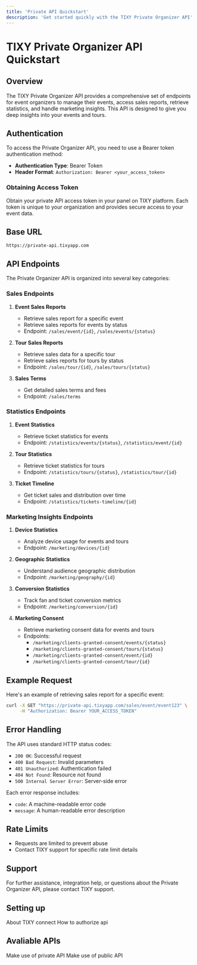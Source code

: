 ```yaml
---
title: 'Private API Quickstart' 
description: 'Get started quickly with the TIXY Private Organizer API'
---
```


# TIXY Private Organizer API Quickstart

## Overview

The TIXY Private Organizer API provides a comprehensive set of endpoints for event organizers to manage their events, access sales reports, retrieve statistics, and handle marketing insights. This API is designed to give you deep insights into your events and tours.

## Authentication

To access the Private Organizer API, you need to use a Bearer token authentication method:

- **Authentication Type**: Bearer Token
- **Header Format**: `Authorization: Bearer <your_access_token>`

### Obtaining Access Token

Obtain your private API access token in your panel on TIXY platform. Each token is unique to your organization and provides secure access to your event data.

## Base URL

```
https://private-api.tixyapp.com
```

## API Endpoints

The Private Organizer API is organized into several key categories:

### Sales Endpoints

1. **Event Sales Reports**
   - Retrieve sales report for a specific event
   - Retrieve sales reports for events by status
   - Endpoint: `/sales/event/{id}`, `/sales/events/{status}`

2. **Tour Sales Reports**
   - Retrieve sales data for a specific tour
   - Retrieve sales reports for tours by status
   - Endpoint: `/sales/tour/{id}`, `/sales/tours/{status}`

3. **Sales Terms**
   - Get detailed sales terms and fees
   - Endpoint: `/sales/terms`

### Statistics Endpoints

1. **Event Statistics**
   - Retrieve ticket statistics for events
   - Endpoint: `/statistics/events/{status}`, `/statistics/event/{id}`

2. **Tour Statistics**
   - Retrieve ticket statistics for tours
   - Endpoint: `/statistics/tours/{status}`, `/statistics/tour/{id}`

3. **Ticket Timeline**
   - Get ticket sales and distribution over time
   - Endpoint: `/statistics/tickets-timeline/{id}`

### Marketing Insights Endpoints

1. **Device Statistics**
   - Analyze device usage for events and tours
   - Endpoint: `/marketing/devices/{id}`

2. **Geographic Statistics**
   - Understand audience geographic distribution
   - Endpoint: `/marketing/geography/{id}`

3. **Conversion Statistics**
   - Track fan and ticket conversion metrics
   - Endpoint: `/marketing/conversion/{id}`

4. **Marketing Consent**
   - Retrieve marketing consent data for events and tours
   - Endpoints: 
     - `/marketing/clients-granted-consent/events/{status}`
     - `/marketing/clients-granted-consent/tours/{status}`
     - `/marketing/clients-granted-consent/event/{id}`
     - `/marketing/clients-granted-consent/tour/{id}`

## Example Request

Here's an example of retrieving sales report for a specific event:

```bash
curl -X GET "https://private-api.tixyapp.com/sales/event/event123" \
     -H "Authorization: Bearer YOUR_ACCESS_TOKEN"
```

## Error Handling

The API uses standard HTTP status codes:

- `200 OK`: Successful request
- `400 Bad Request`: Invalid parameters
- `401 Unauthorized`: Authentication failed
- `404 Not Found`: Resource not found
- `500 Internal Server Error`: Server-side error

Each error response includes:
- `code`: A machine-readable error code
- `message`: A human-readable error description

## Rate Limits

- Requests are limited to prevent abuse
- Contact TIXY support for specific rate limit details

## Support

For further assistance, integration help, or questions about the Private Organizer API, please contact TIXY support.

## Setting up



<CardGroup cols={2}>
  <Card
    title="About TIXY connect"
    icon="pen-to-square"
    href="/introduction"
  >
    About TIXY connect
  </Card>
  <Card
    title="Authorization"
    icon="users"
    href="/api-authorization"
  >
    How to authorize api
  </Card>
</CardGroup>

## Avaliable APIs



<CardGroup cols={2}>
  <Card
    title="Private API"
    icon="lock"
    href="/private_API_quickstart"
  >
    Make use of private API
  </Card>
  <Card
    title="Public API"
    icon="megaphone"
    href="/public_API_quickstart"
  >
    Make use of public API
  </Card>
  
</CardGroup>
